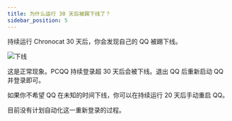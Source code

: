 ```yaml
---
title: 为什么运行 30 天后被踢下线了？
sidebar_position: 5
---
```


持续运行 Chronocat 30 天后，你会发现自己的 QQ 被踢下线。

![下线](offline.png)

这是正常现象。PCQQ 持续登录超 30 天后会被下线。退出 QQ 后重新启动 QQ 并登录即可。

如果你不希望 QQ 在未知的时间下线，你可以在持续运行 20 天后手动重启 QQ。

目前没有计划自动化这一重新登录的过程。
